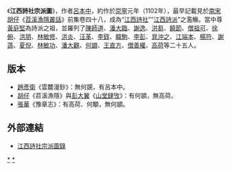 《'''江西詩社宗派圖'''》，作者[[呂本中|呂本中]]，約作於[[崇寧|崇寧]]元年（1102年），最早記載見於[[南宋|南宋]][[胡仔|胡仔]]《[[苕溪漁隱叢話|苕溪漁隱叢話]]》前集卷四十八，成為“[[江西詩社|江西詩社]]”“[[江西詩派|江西詩派]]”之濫觴。當中尊[[黃庭堅|黃庭堅]]為詩派之祖，並羅列了[[陳師道|陳師道]]、[[潘大臨|潘大臨]]、[[謝逸|謝逸]]、[[洪芻|洪芻]]、[[饒節|饒節]]、[[僧祖可|僧祖可]]、[[徐俯|徐俯]]、[[洪朋|洪朋]]、[[林敏修|林敏修]]、[[洪炎|洪炎]]、[[汪革|汪革]]、[[李錞|李錞]]、[[韓駒|韓駒]]、[[李彭|李彭]]、[[晁沖之|晁沖之]]、[[江端本|江端本]]、[[楊符|楊符]]、[[謝薖|謝薖]]、[[夏倪|夏倪]]、[[林敏功|林敏功]]、[[潘大觀|潘大觀]]、[[何顗|何顗]]、[[王直方|王直方]]、[[僧善權|僧善權]]、[[高荷|高荷]]等二十五人。

==版本==
* [[趙彥衛|趙彥衛]]《雲麓漫鈔》：無何覬，有呂本中。
* [[胡仔|胡仔]]《苕溪漁隱》與[[彭大翼|彭大翼]]《[[山堂肆攷|山堂肆攷]]》：有何顗，無高荷。
* [[張華|張華]]《豫章志》：有高荷、何顒，無何顗。

==外部連結==
* [https://web.archive.org/web/20070929103305/http://www.cll.ncnu.edu.tw/hpoet/%E6%B1%9F%E8%A5%BF%E8%A9%A9%E7%A4%BE%E5%AE%97%E6%B4%BE%E5%9C%96%E9%8C%84.html 江西詩社宗派圖錄]
[[Category:中國詩人|*]]
[[Category:江西詩派人物|*]]